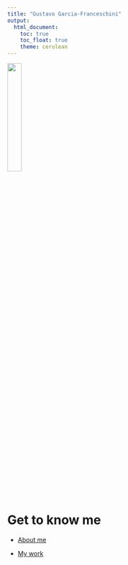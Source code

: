 ```yaml
---
title: "Gustavo Garcia-Franceschini"
output: 
  html_document:
    toc: true
    toc_float: true
    theme: cerulean
---
```


<img src="images/my_picture.jpg" style="width:25%">

# Get to know me

* [About me](about.html)

* [My work](work.html)